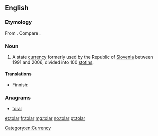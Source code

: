 ==English==

===Etymology===
From {{etyl|de}} {{term|Thaler||valley|lang=de}}. Compare {{term|dollar}}.

===Noun===
{{en-noun}}

# A state [[currency]] formerly used by the Republic of [[Slovenia]] between 1991 and 2006, divided into 100 [[stotin]]s.

====Translations====
{{trans-top|currency of the Republic of Slovenia}}
* Finnish: {{t-|fi|tolar}}
{{trans-mid}}
{{trans-bottom}}

===Anagrams===
* [[toral#English|toral]]

[[Category:en:Currency]]

[[et:tolar]]
[[fr:tolar]]
[[mg:tolar]]
[[no:tolar]]
[[pt:tolar]]